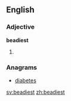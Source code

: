 ==English==

===Adjective===
'''beadiest'''

# {{superlative of|beady}}

===Anagrams===
* [[diabetes#English|diabetes]]

[[sv:beadiest]]
[[zh:beadiest]]